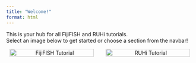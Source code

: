 ```yaml
---
title: "Welcome!"
format: html
---
```



This is your hub for all FijiFISH and RUHi tutorials.  
Select an image below to get started or choose a section from the navbar!

```{=html}
<style>
  .image-row {
    display: flex;
    gap: 2rem;
    justify-content: center;
    align-items: flex-start;
    flex-wrap: nowrap;
  }

  .hover-image-wrapper {
    text-align: center;
    width: 45%;
    max-width: 600px;
  }

  .hover-image-container {
    position: relative;
    overflow: hidden;
  }

  .hover-image-container img {
    width: 100%;
    height: auto;
    display: block;
    object-fit: cover;
  }

  .hover-top {
    position: absolute;
    top: 0;
    left: 0;
    opacity: 0;
    transition: opacity 0.3s ease-in-out;
    width: 100%;
  }

  .hover-image-container:hover .hover-top {
    opacity: 1;
  }

  .hover-caption {
    display: none;
    font-weight: bold;
    font-size: 1.2rem;
    padding-top: 0.5rem;
  }

  .hover-image-wrapper:hover .hover-caption {
    display: block;
  }
</style>

<div class="image-row">
  <div class="hover-image-wrapper">
    <a href="01_installation-fiji.qmd">
      <div class="hover-image-container">
        <img src="images/bla.png" alt="FijiFISH Tutorial">
        <img class="hover-top" src="images/fijiFISH.png" alt="FijiFISH Hover">
      </div>
      <div class="hover-caption">🎣 FijiFISH Tutorial 🎣</div>
    </a>
  </div>

  <div class="hover-image-wrapper">
    <a href="01_installation-ruhi.qmd">
      <div class="hover-image-container">
        <img src="images/bla-ruhi.png" alt="RUHi Tutorial">
        <img class="hover-top" src="images/meowparty.gif" alt="RUHi Hover">
      </div>
      <div class="hover-caption">🎣 RUHi Tutorial 🎣</div>
    </a>
  </div>
</div>

```
